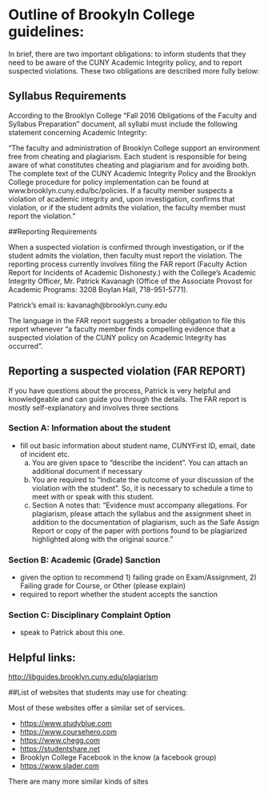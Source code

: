 # Outline of Brookyln College guidelines:

In brief, there are two important obligations: to inform students that they need to be aware of the CUNY Academic Integrity policy, and to report suspected violations. These two obligations are described more fully below:

## Syllabus Requirements

According to the Brooklyn College "Fall 2016 Obligations of the Faculty and Syllabus Preparation" document, all syllabi must include the following statement concerning Academic Integrity:

"The faculty and administration of Brooklyn College support an environment free from cheating and plagiarism. Each student is responsible for being aware of what constitutes cheating and plagiarism and for avoiding both. The complete text of the CUNY Academic Integrity Policy and the Brooklyn College procedure for policy implementation can be found at www.brooklyn.cuny.edu/bc/policies. If a faculty member suspects a violation of academic integrity and, upon investigation, confirms that violation, or if the student admits the violation, the faculty member must report the violation."

##Reporting Requirements

When a suspected violation is confirmed through investigation, or if the student admits the violation, then faculty must report the violation. The reporting process currently involves filing the FAR report (Faculty Action Report for Incidents of Academic Dishonesty.) with the College’s Academic Integrity Officer, Mr. Patrick Kavanagh (Office of the Associate Provost for Academic Programs: 3208 Boylan Hall, 718-951-5771). 

Patrick’s email is: kavanagh@brooklyn.cuny.edu

The language in the FAR report suggests a broader obligation to file this report whenever "a faculty member finds compelling evidence that a suspected violation of the CUNY policy on Academic Integrity has occurred".

## Reporting a suspected violation (FAR REPORT)

If you have questions about the process, Patrick is very helpful and knowledgeable and can guide you through the details. The FAR report is mostly self-explanatory and involves three sections

### Section A: Information about the student

- fill out basic information about student name, CUNYFirst ID, email, date of incident etc.
  a. You are given space to "describe the incident". You can attach an additional document if necessary
  b. You are required to "Indicate the outcome of your discussion of the violation with the student". So, it is necessary to schedule a time to meet with or speak with this student.
  c. Section A notes that: "Evidence must accompany allegations. For plagiarism, please attach the syllabus and the assignment sheet in addition to the documentation of plagiarism, such as the Safe Assign Report or copy of the paper with portions found to be plagiarized highlighted along with the original source."

### Section B: Academic (Grade) Sanction

- given the option to recommend 1) failing grade on Exam/Assignment, 2) Failing grade for Course, or Other (please explain)
- required to report whether the student accepts the sanction

### Section C: Disciplinary Complaint Option
	
- speak to Patrick about this one.

## Helpful links:

[http://libguides.brooklyn.cuny.edu/plagiarism](http://libguides.brooklyn.cuny.edu/plagiarism)


##List of websites that students may use for cheating:

Most of these websites offer a similar set of services. 

- [https://www.studyblue.com](https://www.studyblue.com)
- [https://www.coursehero.com](https://www.coursehero.com)
- [https://www.chegg.com](https://www.chegg.com)
- [https://studentshare.net](https://studentshare.net)
- Brooklyn College Facebook in the know (a facebook group)
- [https://www.slader.com](https://www.slader.com)

There are many more similar kinds of sites

